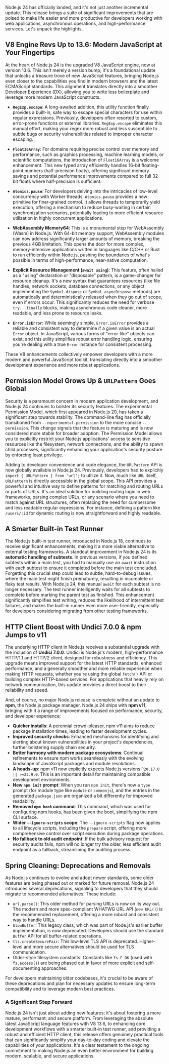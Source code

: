 Node.js 24 has officially landed, and it's not just another incremental update. This release brings a suite of significant improvements that are poised to make life easier and more productive for developers working with web applications, asynchronous operations, and high-performance services. Let's unpack the highlights.

## V8 Engine Revs Up to 13.6: Modern JavaScript at Your Fingertips

At the heart of Node.js 24 is the upgraded V8 JavaScript engine, now at version 13.6. This isn't merely a version bump; it's a foundational update that unlocks a treasure trove of new JavaScript features, bringing Node.js even closer to the capabilities you find in modern browsers and the latest ECMAScript standards. This alignment translates directly into a smoother Developer Experience (DX), allowing you to write less boilerplate and leverage more modern JavaScript constructs.

* **`RegExp.escape`**: A long-awaited addition, this utility function finally provides a built-in, safe way to escape special characters for use within regular expressions. Previously, developers often resorted to custom, error-prone functions or external libraries. `RegExp.escape` eliminates this manual effort, making your regex more robust and less susceptible to subtle bugs or security vulnerabilities related to improper character escaping.

* **`Float16Array`**: For domains requiring precise control over memory and performance, such as graphics processing, machine learning models, or scientific computations, the introduction of `Float16Array` is a welcome enhancement. This new typed array efficiently handles 16-bit floating-point numbers (half-precision floats), offering significant memory savings and potential performance improvements compared to full 32-bit floats where half-precision is sufficient.

* **`Atomics.pause`**: For developers delving into the intricacies of low-level concurrency with Worker threads, `Atomics.pause` provides a new primitive for finer-grained control. It allows threads to temporarily yield execution, offering a mechanism to reduce busy-waiting in certain synchronization scenarios, potentially leading to more efficient resource utilization in highly concurrent applications.

* **WebAssembly Memory64**: This is a monumental step for WebAssembly (Wasm) in Node.js. With 64-bit memory support, WebAssembly modules can now address significantly larger amounts of memory, breaking the previous 4GB limitation. This opens the door for more complex, memory-intensive applications written in languages like C/C++ or Rust to run efficiently within Node.js, pushing the boundaries of what's possible in terms of high-performance, near-native computation.

* **Explicit Resource Management (`await using`)**: This feature, often hailed as a "using" declaration or "disposable" pattern, is a game-changer for resource cleanup. It's a new syntax that guarantees resources (like file handles, network sockets, database connections, or any object implementing the `Symbol.dispose` or `Symbol.asyncDispose` methods) are automatically and deterministically released when they go out of scope, even if errors occur. This significantly reduces the need for verbose `try...finally` blocks, making asynchronous code cleaner, more readable, and less prone to resource leaks.

* **`Error.isError`**: While seemingly simple, `Error.isError` provides a reliable and consistent way to determine if a given value is an actual `Error` object. In JavaScript, various forms of "error-like" objects can exist, and this utility simplifies robust error handling logic, ensuring you're dealing with a true `Error` instance for consistent processing.

These V8 enhancements collectively empower developers with a more modern and powerful JavaScript toolkit, translating directly into a smoother development experience and more robust applications.

## Permission Model Grows Up & `URLPattern` Goes Global

Security is a paramount concern in modern application development, and Node.js 24 continues to bolster its security features. The experimental Permission Model, which first appeared in Node.js 20, has taken a significant step towards stability. The command-line flag has officially transitioned from `--experimental-permission` to the more concise `--permission`. This change signals that the feature is maturing and is now considered more stable for broader adoption. The Permission Model allows you to explicitly restrict your Node.js applications' access to sensitive resources like the filesystem, network connections, and the ability to spawn child processes, significantly enhancing your application's security posture by enforcing least privilege.

Adding to developer convenience and code elegance, the `URLPattern` API is now globally available in Node.js 24. Previously, developers had to explicitly `import { URLPattern } from 'url';` to utilize it. Now, much like `URL` itself, `URLPattern` is directly accessible in the global scope. This API provides a powerful and intuitive way to define patterns for matching and routing URLs or parts of URLs. It's an ideal solution for building routing logic in web frameworks, parsing complex URLs, or any scenario where you need to match against URL structures, often replacing the need for cumbersome and less readable regular expressions. For instance, defining a pattern like `/users/:id` for dynamic routing is now straightforward and highly readable.

## A Smarter Built-in Test Runner

The Node.js built-in test runner, introduced in Node.js 18, continues to receive significant enhancements, making it a more viable alternative to external testing frameworks. A standout improvement in Node.js 24 is its **automatic handling of subtests**. In previous versions, if you defined subtests within a main test, you had to manually use an `await` instruction with each subtest to ensure it completed before the main test concluded. Forgetting this crucial step could lead to subtle, hard-to-debug issues, where the main test might finish prematurely, resulting in incomplete or flaky test results. With Node.js 24, this manual `await` for each subtest is no longer necessary. The test runner intelligently waits for all subtests to complete before marking the parent test as finished. This enhancement significantly simplifies test writing, reduces the likelihood of intermittent test failures, and makes the built-in runner even more user-friendly, especially for developers considering migrating from other testing frameworks.

## HTTP Client Boost with Undici 7.0.0 & npm Jumps to v11

The underlying HTTP client in Node.js receives a substantial upgrade with the inclusion of **Undici 7.0.0**. Undici is Node.js's modern, high-performance HTTP/1.1 and HTTP/2 client, designed for robustness and efficiency. This upgrade means improved support for the latest HTTP standards, enhanced performance, and a generally smoother and more reliable experience when making HTTP requests, whether you're using the global `fetch()` API or building complex HTTP-based services. For applications that heavily rely on network communication, this update provides a direct boost to their reliability and speed.

And, of course, no major Node.js release is complete without an update to **npm**, the Node.js package manager. Node.js 24 ships with **npm v11**, bringing with it a range of improvements focused on performance, security, and developer experience:

* **Quicker installs**: A perennial crowd-pleaser, npm v11 aims to reduce package installation times, leading to faster development cycles.
* **Improved security checks**: Enhanced mechanisms for identifying and alerting about known vulnerabilities in your project's dependencies, further bolstering supply chain security.
* **Better harmony with modern package ecosystems**: Continual refinements to ensure npm works seamlessly with the evolving landscape of JavaScript packages and module resolutions.
* **A heads-up**: npm v11 now explicitly expects Node.js versions `^20.17.0 || >=22.9.0`. This is an important detail for maintaining compatible development environments.
* **New `npm init` prompt**: When you run `npm init`, there's now a `type` prompt (for module type like `module` or `commonjs`), and the entries in the generated `package.json` are organized a bit differently for improved readability.
* **Removed `npm hook` command**: This command, which was used for configuring npm hooks, has been given the boot, simplifying the npm CLI surface.
* **Wider `--ignore-scripts` scope**: The `--ignore-scripts` flag now applies to all lifecycle scripts, including the `prepare` script, offering more comprehensive control over script execution during package operations.
* **No fallback to old audit endpoint**: If the bulk advisory request for security audits fails, npm will no longer try the older, less efficient audit endpoint as a fallback, streamlining the auditing process.

## Spring Cleaning: Deprecations and Removals

As Node.js continues to evolve and adopt newer standards, some older features are being phased out or marked for future removal. Node.js 24 introduces several deprecations, signaling to developers that they should migrate to recommended alternatives. These include:

* `url.parse()`: This older method for parsing URLs is now on its way out. The modern and more spec-compliant WHATWG URL API (`new URL()`) is the recommended replacement, offering a more robust and consistent way to handle URLs.
* `SlowBuffer`: This legacy class, which was part of Node.js's earlier buffer implementation, is now deprecated. Developers should use the standard `Buffer` API for all buffer-related operations.
* `tls.createSecurePair`: This low-level TLS API is deprecated. Higher-level and more secure alternatives should be used for TLS communication.
* Older-style filesystem constants: Constants like `fs.F_OK` (used with `fs.access()`) are being phased out in favor of more explicit and self-documenting approaches.

For developers maintaining older codebases, it's crucial to be aware of these deprecations and plan for necessary updates to ensure long-term compatibility and to leverage modern best practices.

### A Significant Step Forward

Node.js 24 isn't just about adding new features; it's about fostering a more mature, performant, and secure platform. From leveraging the absolute latest JavaScript language features with V8 13.6, to enhancing core development workflows with a smarter built-in test runner, and providing a robust and efficient HTTP client, this release offers genuinely practical tools that can significantly simplify your day-to-day coding and elevate the capabilities of your applications. It's a clear testament to the ongoing commitment to making Node.js an even better environment for building modern, scalable, and secure applications.